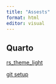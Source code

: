 ```yaml
---
title: "Assests"
format: html
editor: visual
---
```


## Quarto

[rs_theme_light](quarto/qfc_a11y-dark.rstheme)

[git setup](tutorials/Git Setup.html)

## 
